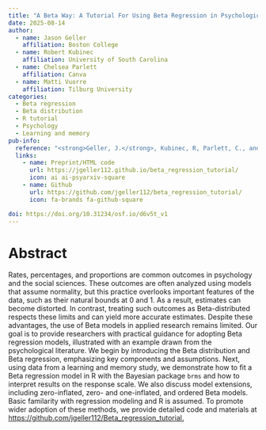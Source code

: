 ```yaml
---
title: "A Beta Way: A Tutorial For Using Beta Regression in Psychological Research"
date: 2025-08-14
author:
  - name: Jason Geller
    affiliation: Boston College
  - name: Robert Kubinec
    affiliation: University of South Carolina
  - name: Chelsea Parlett 
    affiliation: Canva
  - name: Matti Vuorre 
    affiliation: Tilburg University
categories: 
  - Beta regression
  - Beta distribution
  - R tutorial
  - Psychology
  - Learning and memory
pub-info:
  reference: "<strong>Geller, J.</strong>, Kubinec, R, Parlett, C., and Vuorre, M.(2025).A Beta Way: A Tutorial For Using Beta Regression in Psychological Research. https://doi.org/10.31234/osf.io/d6v5t_v1"
  links:
    - name: Preprint/HTML code
      url: https://jgeller112.github.io/beta_regression_tutorial/
      icon: ai ai-psyarxiv-square
    - name: Github
      url: https://github.com/jgeller112/beta_regression_tutorial/
      icon: fa-brands fa-github-square

doi: https://doi.org/10.31234/osf.io/d6v5t_v1
---
```


# Abstract

Rates, percentages, and proportions are common outcomes in psychology and the social sciences. These outcomes are often analyzed using models that assume normality, but this practice overlooks important features of the data, such as their natural bounds at 0 and 1. As a result, estimates can become distorted. In contrast, treating such outcomes as Beta-distributed respects these limits and can yield more accurate estimates. Despite these advantages, the use of Beta models in applied research remains limited. Our goal is to provide researchers with practical guidance for adopting Beta regression models, illustrated with an example drawn from the psychological literature. We begin by introducing the Beta distribution and Beta regression, emphasizing key components and assumptions. Next, using data from a learning and memory study, we demonstrate how to fit a Beta regression model in R with the Bayesian package `brms` and how to interpret results on the response scale. We also discuss model extensions, including zero-inflated, zero- and one-inflated, and ordered Beta models. Basic familarity with regression modeling and R is assumed. To promote wider adoption of these methods, we provide detailed code and materials at [https://github.com/jgeller112/Beta_regression_tutorial.](https://github.com/jgeller112/Beta_regression_tutorial.")
